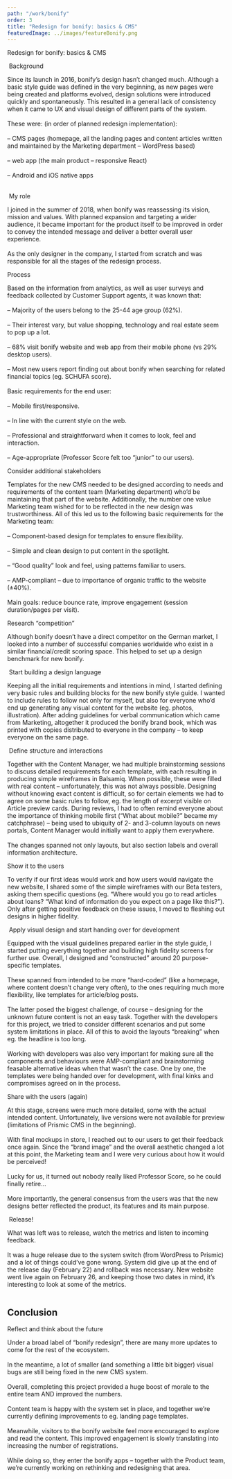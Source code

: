 ```yaml
---
path: "/work/bonify"
order: 3
title: "Redesign for bonify: basics & CMS"
featuredImage: ../images/featureBonify.png
---
```



<div className="sm:px-4 flex flex-col">

<BlogTitle>Redesign for bonify: basics & CMS</BlogTitle>

<Image filename="bonify-1.png" />

<BlogColumn>
  <ColumnHeading>Background</ColumnHeading>
  <ColumnText>
    <p>
      Since its launch in 2016, bonify’s design hasn’t changed much. Although a
      basic style guide was defined in the very beginning, as new pages were
      being created and platforms evolved, design solutions were introduced
      quickly and spontaneously. This resulted in a general lack of consistency
      when it came to UX and visual design of different parts of the system.
      <br />
      <br />
      These were: (in order of planned redesign implementation):
      <br />
      <br />– CMS pages (homepage, all the landing pages and content articles written
      and maintained by the Marketing department – WordPress based)
      <br />
      <br />– web app (the main product – responsive React)
      <br />
      <br />– Android and iOS native apps
      <br />
      <br />
    </p>
  </ColumnText>
</BlogColumn>

<Image filename="bonify-2.png" />

<BlogColumn>
  <ColumnHeading>My role</ColumnHeading>
  <ColumnText>
    <p>
      I joined in the summer of 2018, when bonify was reassessing its vision,
      mission and values. With planned expansion and targeting a wider audience,
      it became important for the product itself to be improved in order to
      convey the intended message and deliver a better overall user experience.
      <br />
      <br />
      As the only designer in the company, I started from scratch and was responsible
      for all the stages of the redesign process.
    </p>
  </ColumnText>
</BlogColumn>

<BlogColumn>
  <ColumnHeading>Process</ColumnHeading>
  <ColumnText>
    <p>
      Based on the information from analytics, as well as user surveys and
      feedback collected by Customer Support agents, it was known that:
      <br />
      <br />– Majority of the users belong to the 25-44 age group (62%).
      <br />
      <br />– Their interest vary, but value shopping, technology and real
      estate seem to pop up a lot.
      <br />
      <br />– 68% visit bonify website and web app from their mobile phone (vs
      29% desktop users).
      <br />
      <br />– Most new users report finding out about bonify when searching for
      related financial topics (eg. SCHUFA score).
      <br />
      <br />
      Basic requirements for the end user:
      <br />
      <br />– Mobile first/responsive.
      <br />
      <br />– In line with the current style on the web.
      <br />
      <br />– Professional and straightforward when it comes to look, feel and interaction.
      <br />
      <br />– Age-appropriate (Professor Score felt too “junior” to our users).
    </p>
  </ColumnText>
</BlogColumn>

<BlogColumn>
  <ColumnHeading>Consider additional stakeholders</ColumnHeading>
  <ColumnText>
    <p>
      Templates for the new CMS needed to be designed according to needs and
      requirements of the content team (Marketing department) who’d be
      maintaining that part of the website. Additionally, the number one value
      Marketing team wished for to be reflected in the new design was
      trustworthiness. All of this led us to the following basic requirements
      for the Marketing team:
      <br />
      <br />– Component-based design for templates to ensure flexibility.
      <br />
      <br />– Simple and clean design to put content in the spotlight.
      <br />
      <br />– “Good quality” look and feel, using patterns familiar to users.
      <br />
      <br />– AMP-compliant – due to importance of organic traffic to the
      website (±40%).
      <br />
      <br />
      Main goals: reduce bounce rate, improve engagement (session duration/pages
      per visit).
    </p>
  </ColumnText>
</BlogColumn>

<BlogColumn>
  <ColumnHeading>Research “competition”</ColumnHeading>
  <ColumnText>
    <p>
      Although bonify doesn’t have a direct competitor on the German market, I
      looked into a number of successful companies worldwide who exist in a
      similar financial/credit scoring space. This helped to set up a design
      benchmark for new bonify.
    </p>
  </ColumnText>
</BlogColumn>

<Image filename="bonify-3.png" />

<BlogColumn>
  <ColumnHeading>Start building a design language</ColumnHeading>
  <ColumnText>
    <p>
      Keeping all the initial requirements and intentions in mind, I started
      defining very basic rules and building blocks for the new bonify style
      guide. I wanted to include rules to follow not only for myself, but also
      for everyone who’d end up generating any visual content for the website
      (eg. photos, illustration). After adding guidelines for verbal
      communication which came from Marketing, altogether it produced the bonify
      brand book, which was printed with copies distributed to everyone in the
      company – to keep everyone on the same page.
    </p>
  </ColumnText>
</BlogColumn>

<Image filename="bonify-4.png" />

<BlogColumn>
  <ColumnHeading>Define structure and interactions</ColumnHeading>
  <ColumnText>
    <p>
      Together with the Content Manager, we had multiple brainstorming sessions
      to discuss detailed requirements for each template, with each resulting in
      producing simple wireframes in Balsamiq. When possible, these were filled
      with real content – unfortunately, this was not always possible. Designing
      without knowing exact content is difficult, so for certain elements we had
      to agree on some basic rules to follow, eg. the length of excerpt visible
      on Article preview cards. During reviews, I had to often remind everyone
      about the importance of thinking mobile first (“What about mobile?” became
      my catchphrase) – being used to ubiquity of 2- and 3-column layouts on
      news portals, Content Manager would initially want to apply them
      everywhere.
      <br />
      <br />
      The changes spanned not only layouts, but also section labels and overall information
      architecture.
    </p>
  </ColumnText>
</BlogColumn>

<BlogColumn>
  <ColumnHeading>Show it to the users</ColumnHeading>
  <ColumnText>
    <p>
      To verify if our first ideas would work and how users would navigate the
      new website, I shared some of the simple wireframes with our Beta testers,
      asking them specific questions (eg. “Where would you go to read articles
      about loans? “What kind of information do you expect on a page like
      this?”). Only after getting positive feedback on these issues, I moved to
      fleshing out designs in higher fidelity.
    </p>
  </ColumnText>
</BlogColumn>

<Image filename="bonify-5.png" />

<BlogColumn>
  <ColumnHeading>
    Apply visual design and start handing over for development
  </ColumnHeading>
  <ColumnText>
    <p>
      Equipped with the visual guidelines prepared earlier in the style guide, I
      started putting everything together and building high fidelity screens for
      further use. Overall, I designed and “constructed” around 20
      purpose-specific templates.
      <br />
      <br />
      These spanned from intended to be more “hard-coded” (like a homepage, where
      content doesn’t change very often), to the ones requiring much more flexibility,
      like templates for article/blog posts.
      <br />
      <br />
      The latter posed the biggest challenge, of course – designing for the
      unknown future content is not an easy task. Together with the developers
      for this project, we tried to consider different scenarios and put some
      system limitations in place. All of this to avoid the layouts “breaking”
      when eg. the headline is too long.
      <br />
      <br />
      Working with developers was also very important for making sure all the components
      and behaviours were AMP-compliant and brainstorming feasable alternative ideas
      when that wasn’t the case. One by one, the templates were being handed over
      for development, with final kinks and compromises agreed on in the process.
    </p>
  </ColumnText>
</BlogColumn>

<BlogColumn>
  <ColumnHeading>Share with the users (again)</ColumnHeading>
  <ColumnText>
    <p>
      At this stage, screens were much more detailed, some with the actual
      intended content. Unfortunately, live versions were not available for
      preview (limitations of Prismic CMS in the beginning).
      <br />
      <br />
      With final mockups in store, I reached out to our users to get their feedback
      once again. Since the “brand image” and the overall aesthetic changed a lot
      at this point, the Marketing team and I were very curious about how it would
      be perceived!
      <br />
      <br />
      Lucky for us, it turned out nobody really liked Professor Score, so he
      could finally retire…
      <br />
      <br />
      More importantly, the general consensus from the users was that the new designs
      better reflected the product, its features and its main purpose.
    </p>
  </ColumnText>
</BlogColumn>

<Image filename="bonify-6.png" />

<BlogColumn>
  <ColumnHeading>Release!</ColumnHeading>
  <ColumnText>
    <p>
      What was left was to release, watch the metrics and listen to incoming
      feedback.
      <br />
      <br />
      It was a huge release due to the system switch (from WordPress to Prismic)
      and a lot of things could’ve gone wrong. System did give up at the end of the
      release day (February 22) and rollback was necessary. New website went live
      again on February 26, and keeping those two dates in mind, it’s interesting
      to look at some of the metrics.
    </p>
  </ColumnText>
</BlogColumn>

<Image filename="bonify-7.png" />

<div className="flex-1 sm:flex mt-10 border-b-2 border-darkgray">
  <div className="sm:w-1/2">
    <h2 className="text-xl sm:text-2xl">Conclusion</h2>
  </div>
</div>

<BlogColumn>
  <ColumnHeading>Reflect and think about the future</ColumnHeading>
  <ColumnText>
    <p>
      Under a broad label of “bonify redesign”, there are many more updates to
      come for the rest of the ecosystem.
      <br />
      <br />
      In the meantime, a lot of smaller (and something a little bit bigger) visual
      bugs are still being fixed in the new CMS system.
      <br />
      <br />
      Overall, completing this project provided a huge boost of morale to the
      entire team AND improved the numbers.
      <br />
      <br />
      Content team is happy with the system set in place, and together we’re currently
      defining improvements to eg. landing page templates.
      <br />
      <br />
      Meanwhile, visitors to the bonify website feel more encouraged to explore
      and read the content. This improved engagement is slowly translating into
      increasing the number of registrations.
      <br />
      <br />
      While doing so, they enter the bonify apps – together with the Product team,
      we’re currently working on rethinking and redesigning that area.
    </p>
  </ColumnText>
</BlogColumn>

<Image filename="bonify-8.png" />
<Image filename="bonify-9.png" />
</div>
